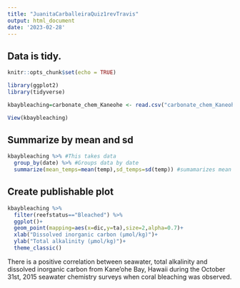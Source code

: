 ```yaml
---
title: "JuanitaCarballeiraQuiz1revTravis"
output: html_document
date: '2023-02-28'
---
```


## Data is tidy.

```r
knitr::opts_chunk$set(echo = TRUE)

library(ggplot2)
library(tidyverse)

kbaybleaching=carbonate_chem_Kaneohe <- read.csv("carbonate_chem_Kaneohe.csv")

View(kbaybleaching)
```

## Summarize by mean and sd

```r

kbaybleaching %>% #This takes data
  group_by(date) %>% #Groups data by date
  summarize(mean_temps=mean(temp),sd_temps=sd(temp)) #sumamarizes mean and sd temp
```

## Create publishable plot

```r
kbaybleaching %>%
  filter(reefstatus=="Bleached") %>%
  ggplot()+
  geom_point(mapping=aes(x=dic,y=ta),size=2,alpha=0.7)+
  xlab("Dissolved inorganic carbon (µmol/kg)")+
  ylab("Total alkalinity (µmol/kg)")+
  theme_classic()
```



There is a positive correlation between seawater, total alkalinity and dissolved inorganic carbon from Kane'ohe Bay, Hawaii during the October 31st, 2015 seawater chemistry surveys when coral bleaching was observed.
